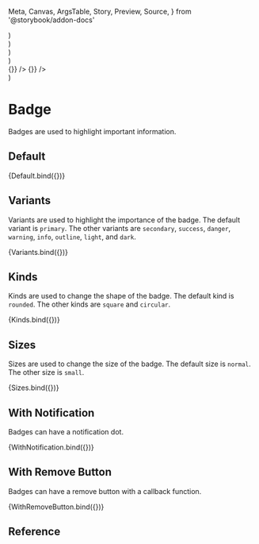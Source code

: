   Meta,
  Canvas,
  ArgsTable,
  Story,
  Preview,
  Source,
} from '@storybook/addon-docs'

<Meta title="Application UI/Elements/Badge" component={VBSBadge} />



  <div className="flex gap-2 items-center">
    <VBSBadge {...args} text="Primary" />
    <VBSBadge {...args} text="Secondary" variant="secondary" />
    <VBSBadge {...args} text="Success" variant="success" />
    <VBSBadge {...args} text="Danger" variant="danger" />
    <VBSBadge {...args} text="Warning" variant="warning" />
    <VBSBadge {...args} text="Info" variant="info" />
    <VBSBadge {...args} text="Outline" variant="outline" />
    <VBSBadge {...args} text="Light" variant="light" />
    <VBSBadge {...args} text="Dark" variant="dark" />
  </div>
)

  <div className="flex gap-2 items-center">
    <VBSBadge {...args} text="Square" kind="square" />
    <VBSBadge {...args} text="Rounded" kind="rounded" />
    <VBSBadge {...args} text="Circular" kind="circular" />
  </div>
)

  <div className="flex gap-2 items-end">
    <VBSBadge {...args} text="Small" size="sm" />
    <VBSBadge {...args} text="Normal" />
  </div>
)

  <div className="flex gap-2 items-end">
    <VBSBadge {...args} text="Badge" notification size="sm" />
    <VBSBadge {...args} text="Badge" notification />
  </div>
)

  <div className="flex gap-2 items-end">
    <VBSBadge
      {...args}
      text="Badge"
      size="sm"
      removeButton
      onRemove={() => {}}
    />
    <VBSBadge {...args} text="Badge" removeButton onRemove={() => {}} />
  </div>
)

# Badge

Badges are used to highlight important information.

## Default

<Canvas>
  <Story name="Default">{Default.bind({})}</Story>
</Canvas>

## Variants

Variants are used to highlight the importance of the badge. The default variant is `primary`. The other variants are `secondary`, `success`, `danger`, `warning`, `info`, `outline`, `light`, and `dark`.

<Canvas>
  <Story name="Variants">{Variants.bind({})}</Story>
</Canvas>

## Kinds

Kinds are used to change the shape of the badge. The default kind is `rounded`. The other kinds are `square` and `circular`.

<Canvas>
  <Story name="Kinds">{Kinds.bind({})}</Story>
</Canvas>

## Sizes

Sizes are used to change the size of the badge. The default size is `normal`. The other size is `small`.

<Canvas>
  <Story name="Sizes">{Sizes.bind({})}</Story>
</Canvas>

## With Notification

Badges can have a notification dot.

<Canvas>
  <Story name="With Notification">{WithNotification.bind({})}</Story>
</Canvas>

## With Remove Button

Badges can have a remove button with a callback function.

<Canvas>
  <Story name="With Remove Button">{WithRemoveButton.bind({})}</Story>
</Canvas>

## Reference

<ArgsTable of={VBSBadge} />
